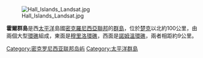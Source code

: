 [[Image:Hall_Islands_Landsat.jpg|thumb]]

'''霍爾群島'''是西[[太平洋|太平洋]]島國[[密克羅尼西亞聯邦|密克羅尼西亞聯邦]]的[[群島|群島]]，位於[[楚克|楚克]]以北約100公里，由兩個大型[[環礁|環礁]]組成，東面是[[穆里洛環礁|穆里洛環礁]]，西面是[[諾姆溫環礁|諾姆溫環礁]]，兩者相距約9公里。

{{coord|8|35|30|N|152|05|00|E|type:landmark|display=title}}

{{Micronesia-stub}}

[[Category:密克罗尼西亚联邦岛屿|Category:密克罗尼西亚联邦岛屿]]
[[Category:太平洋群島|Category:太平洋群島]]